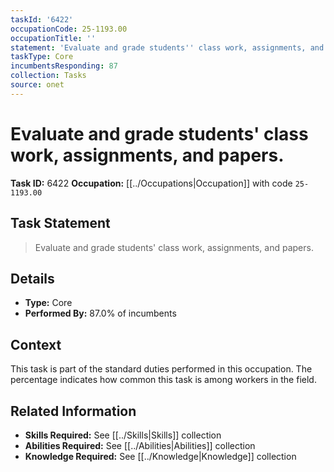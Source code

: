 ```yaml
---
taskId: '6422'
occupationCode: 25-1193.00
occupationTitle: ''
statement: 'Evaluate and grade students'' class work, assignments, and papers.'
taskType: Core
incumbentsResponding: 87
collection: Tasks
source: onet
---
```

# Evaluate and grade students' class work, assignments, and papers.

**Task ID:** 6422
**Occupation:** [[../Occupations|Occupation]] with code `25-1193.00`

## Task Statement

> Evaluate and grade students' class work, assignments, and papers.

## Details

- **Type:** Core
- **Performed By:** 87.0% of incumbents

## Context

This task is part of the standard duties performed in this occupation. The percentage indicates how common this task is among workers in the field.

## Related Information

- **Skills Required:** See [[../Skills|Skills]] collection
- **Abilities Required:** See [[../Abilities|Abilities]] collection
- **Knowledge Required:** See [[../Knowledge|Knowledge]] collection
